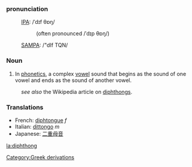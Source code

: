 ===pronunciation===
:[[International Phonetic Alphabet|IPA]]: /ˈdɪf θɒŋ/
::(often pronounced /ˈdɪp θɒŋ/)
:[[SAMPA]]: /"dIf TQN/


===Noun===
#In [[phonetics]], a complex [[vowel]] sound that begins as the sound of one vowel and ends as the sound of another vowel.

:''see also'' the Wikipedia article on [[w:diphthong|diphthongs]].

=== Translations ===
*French: [[diphtongue]] ''f''
*Italian: [[dittongo]] ''m''
*Japanese: [[二重母音]]
[[la:diphthong]]
[[Category:Greek derivations]]